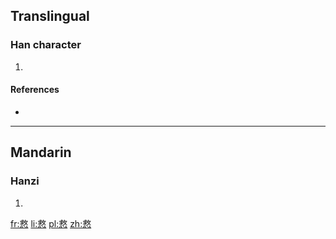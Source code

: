 ==Translingual==

===Han character===
{{Han char|rn=61|rad=心|as=11|sn=15|four=4833<sub>4</sub>|canj=戈大心 (IKP), X戈大心 (XIKP)|ids=⿱[[救]][[心]]}}

# {{defn|Han|sort=心11}}

====References====
* {{Han ref|kx=0399.170|dkj=11115|dj=0739.040|hdz=42341.060|uh=6166|ud=24934|bh=E5AA|bd=58794}}

----

==Mandarin==

===Hanzi===
{{cmn-hanzi|pin=[[jìn]] ([[jin4]]), [[jiù]] ([[jiu4]]), [[qín]] ([[qin2]])|wg=chin<sup>4</sup>, chiu<sup>4</sup>, ch'in<sup>2</sup>}}

# {{defn|lang=cmn|sort=心11}}

[[fr:慦]]
[[li:慦]]
[[pl:慦]]
[[zh:慦]]